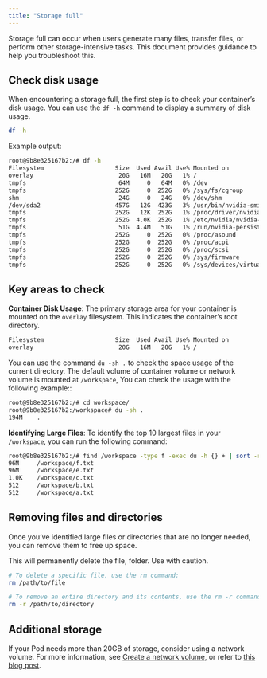 ```yaml
---
title: "Storage full"
---
```


Storage full can occur when users generate many files, transfer files, or perform other storage-intensive tasks. This document provides guidance to help you troubleshoot this.

## Check disk usage

When encountering a storage full, the first step is to check your container’s disk usage. You can use the `df -h` command to display a summary of disk usage.

```bash
df -h
```

Example output:

```sh
root@9b8e325167b2:/# df -h
Filesystem                    Size  Used Avail Use% Mounted on
overlay                        20G   16M   20G   1% /
tmpfs                          64M     0   64M   0% /dev
tmpfs                         252G     0  252G   0% /sys/fs/cgroup
shm                            24G     0   24G   0% /dev/shm
/dev/sda2                     457G   12G  423G   3% /usr/bin/nvidia-smi
tmpfs                         252G   12K  252G   1% /proc/driver/nvidia
tmpfs                         252G  4.0K  252G   1% /etc/nvidia/nvidia-application-profiles-rc.d
tmpfs                          51G  4.4M   51G   1% /run/nvidia-persistenced/socket
tmpfs                         252G     0  252G   0% /proc/asound
tmpfs                         252G     0  252G   0% /proc/acpi
tmpfs                         252G     0  252G   0% /proc/scsi
tmpfs                         252G     0  252G   0% /sys/firmware
tmpfs                         252G     0  252G   0% /sys/devices/virtual/powercap
```

## Key areas to check

**Container Disk Usage**: The primary storage area for your container is mounted on the `overlay` filesystem. This indicates the container’s root directory.

```sh
Filesystem                    Size  Used Avail Use% Mounted on
overlay                        20G   16M   20G   1% /
```

You can use the command `du -sh .` to check the space usage of the current directory. The default volume of container volume or network volume is mounted at `/workspace`, You can check the usage with the following example::

```sh
root@9b8e325167b2:/# cd workspace/
root@9b8e325167b2:/workspace# du -sh .
194M    .
```

**Identifying Large Files**: To identify the top 10 largest files in your `/workspace`, you can run the following command:

```sh
root@9b8e325167b2:/# find /workspace -type f -exec du -h {} + | sort -rh | head -n 10
96M     /workspace/f.txt
96M     /workspace/e.txt
1.0K    /workspace/c.txt
512     /workspace/b.txt
512     /workspace/a.txt
```

## Removing files and directories

Once you’ve identified large files or directories that are no longer needed, you can remove them to free up space.

<Warning>

This will permanently delete the file, folder. Use with caution.

</Warning>

```bash
# To delete a specific file, use the rm command:
rm /path/to/file

# To remove an entire directory and its contents, use the rm -r command:
rm -r /path/to/directory
```


## Additional storage

If your Pod needs more than 20GB of storage, consider using a network volume. For more information, see [Create a network volume](/pods/storage/create-network-volumes), or refer to [this blog post](https://blog.runpod.io/four-reasons-to-set-up-a/).